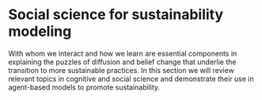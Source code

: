 # Social science for sustainability modeling

With whom we interact and how we learn are essential components in explaining the puzzles of diffusion and belief change that underlie the transition to more sustainable practices. In this section we will review relevant topics in cognitive and social science and demonstrate their use in agent-based models to promote sustainability.